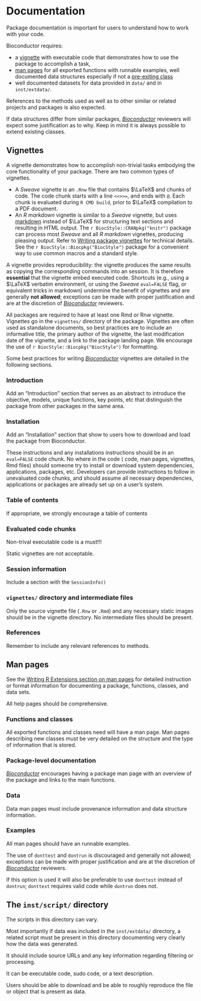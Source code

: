 # Documentation {#docs}

Package documentation is important for users to understand how to work with your code.

Bioconductor requires:

* a [vignette](http://cran.fhcrc.org/doc/manuals/R-exts.html#Writing-package-vignettes) with executable code that demonstrates how to use the package to accomplish a task,
* [man pages](http://cran.fhcrc.org/doc/manuals/R-exts.html#Rd-format) for all exported functions with runnable examples, well documented data structures especially if not a [pre-exiting class](http://bioconductor.org/developers/how-to/commonMethodsAndClasses/)
* well documented datasets for data provided in `data/` and in `inst/extdata/`.

References to the methods used as well as to other similar or related projects and packages is also expected.

If data structures differ from similar packages, [_Bioconductor_](https://bioconductor.org/) reviewers will expect some justification as to why.
Keep in mind it is always possible to extend existing classes.

## Vignettes

A vignette demonstrates how to accomplish non-trivial tasks embodying the core functionality of your package. There are two common types of vignettes.

* A *Sweave* vignette is an `.Rnw` file that contains $\LaTeX$ and chunks of <i class="fab fa-r-project"></i> code.
  The  code chunk starts with a line `<<>>=`, and ends with `@`.
  Each chunk is evaluated during `R CMD build`, prior to $\LaTeX$ compilation to a PDF document.
* An *R markdown* vignette is similar to a *Sweave* vignette, but uses [markdown](http://daringfireball.net/projects/markdown/) instead of $\LaTeX$ for structuring text sections and resulting in HTML output.
  The `r BiocStyle::CRANpkg("knitr")` package can process most *Sweave* and all *R markdown* vignettes, producing pleasing output.
  Refer to [Writing package vignettes](http://cran.fhcrc.org/doc/manuals/R-exts.html#Writing-package-vignettes) for technical details.
  See the `r BiocStyle::Biocpkg("BiocStyle")` package for a convenient way to use common macros and a standard style.

A vignette provides reproducibility: the vignette produces the same results as copying the corresponding commands into an <i class="fab fa-r-project"></i> session.
It is therefore **essential** that the vignette embed executed <i class="fab fa-r-project"></i> code.
Shortcuts (e.g., using a $\LaTeX$ verbatim environment, or using the *Sweave* `eval=FALSE` flag, or equivalent tricks in markdown) undermine the benefit of vignettes and are generally **not allowed**; exceptions can be made with proper justification and are at the discretion of [_Bioconductor_](https://bioconductor.org/) reviewers.

All packages are required to have at least one Rmd or Rnw vignette.
Vignettes go in the `vignettes/` directory of the package.
Vignettes are often used as standalone documents, so best practices are to include an informative title, the primary author of the vignette, the last modification date of the vignette, and a link to the package landing page.
We encourage the use of `r BiocStyle::Biocpkg("BiocStyle")` for formatting.

Some best practices for writing [_Bioconductor_](https://bioconductor.org/) vignettes are detailed in the following sections.

### Introduction

Add an "Introduction" section that serves as an abstract to introduce the objective, models, unique functions, key points, etc that distinguish the package from other packages in the same area.

### Installation

Add an "Installation" section that show to users how to download and load the package from Bioconductor.

These instructions and any installations instructions should be in an `eval=FALSE` code chunk.
No where in the code (<i class="fab fa-r-project"></i> code, man pages, vignettes, Rmd files) should someone try to install or download system dependencies, applications, packages, etc.
Developers can provide instructions to follow in unevaluated code chunks, and should assume all necessary dependencies, applications or packages are already set up on a user's system.

### Table of contents

If appropriate, we strongly encourage a table of contents

### Evaluated code chunks

Non-trival executable code is a must!!!

Static vignettes are not acceptable.

### Session information

Include a section with the `SessionInfo()`

### `vignettes/` directory and intermediate files

Only the source vignette file (`.Rnw` or `.Rmd`) and any necessary static images should be in the vignette directory.
No intermediate files should be present.

### References

Remember to include any relevant references to methods.

## Man pages

See the [Writing R Extensions section on man pages](http://cran.fhcrc.org/doc/manuals/R-exts.html#Rd-format) for detailed instruction or format information for documenting a package, functions, classes, and data sets.

All help pages should be comprehensive.

### Functions and classes

All exported functions and classes need will have a man page.
Man pages describing new classes must be very detailed on the structure and the type of information that is stored.

### Package-level documentation

[_Bioconductor_](https://bioconductor.org/) encourages having a package man page with an overview of the package and links to the main functions.

### Data

Data man pages must include provenance information and data structure information.

### Examples

All man pages should have an runnable examples.

The use of `donttest` and `dontrun` is discouraged and generally not allowed; exceptions can be made with proper justification and are at the discretion of [_Bioconductor_](https://bioconductor.org/) reviewers.

If this option is used it will also be preferable to use `donttest` instead of `dontrun`; `donttest` requires valid <i class="fab fa-r-project"></i> code while `dontrun` does not.

## The `inst/script/` directory

The scripts in this directory can vary.

Most importantly if data was included in the `inst/extdata/` directory, a related script must be present in this directory documenting very clearly how the data was generated.

It should include source URLs and any key information regarding filtering or processing.

It can be executable code, sudo code, or a text description.

Users should be able to download and be able to roughly reproduce the file or object that is present as data.
